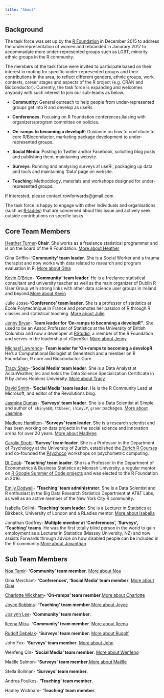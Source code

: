 ```yaml
---
title: "About"
---
```


## Background

The task force was set up by the [R Foundation](https://www.r-project.org/foundation/) in December 2015 to address the underrepresentation of women and rebranded in Janurary 2017 to accommadate more under-represented groups such as LGBT, minority ethnic groups in the R community.

The members of the task force were invited to participate based on their interest in routing for specific under-represented groups and their contributions in the area, to reflect different genders, ethnic groups, work contexts, career stages and aspects of the R project (e.g. CRAN and Bioconductor). Currently, the task force is expanding and welcomes anybody with such interest to join our sub-teams as below. 

* **Community**: General outreach to help people from under-represented groups get into R and develop as useRs.

* **Conferences**: Focusing on R Foundation conferences,liaising with organizers/program committee on policies.

* **On-ramps to becoming a developR**: Guidance on how to contribute to core R/Bioconductor, marketing package development to under-represented groups.

* **Social Media**: Posting to Twitter and/or Facebook, soliciting blog posts and publishing them, maintaining website. 

* **Surveys**: Running and analysing surveys at useR!, packaging up data and tools and maintaining 'Data' page on website.

* **Teaching**: Methodology, materials and workshops designed for under-represented groups. 

If interested, please contact rowforwards@gmail.com. 

The task force is happy to engage with other individuals and organisations (such as [R-ladies](http://r-ladies.org)) that are concerned about this issue and actively seek outside contributions on specific tasks. 


## Core Team Members

[Heather Turner](https://uk.linkedin.com/in/heathrturnr)-**Chair**. She works as a freelance statistical programmer and is on the board of the R Foundation. [More about Heather](http://heatherturner.net/)

Gina Griffin- **'Community' team leader**. She is a Social Worker and a trauma therapist and now works with data related to research and program evaluation in R. [More about Gina](https://github.com/Allyris)

[Kevin O'Brien](https://ie.linkedin.com/in/kobriendublin)- **'Community' team leader**. He is a freelance statistical consultant and university teacher as well as the main organizer of Dublin R User Group wtih strong links with other data science user groups in Ireland and beyond.[More about Kevin](https://www.codinggrace.com/)

Julie Josse-**'Conference' team leader**. She is a professor of statistics at Ecole Polytechnique in France and promotes her passion of R through R classes and statistical teaching. [More about Julie](http://juliejosse.com/)

[Jenny Bryan](https://twitter.com/JennyBryan)- **Team leader for 'On-ramps to becoming a developR"**. She used to be an Assoc.Professor of Statistics at the University of British Columbia and now a developer at [RStudio](https://www.rstudio.com), a member of the R Foundation and serves in the leadership of rOpenSci. [More about Jenny ](https://www.stat.ubc.ca/~jenny/)

[Michael Lawrence](https://www.linkedin.com/in/michael-lawrence-74a9b482/)- **Team leader for 'On-ramps to becoming a developR**. He's a Computational Biologist at Genentech and a member on R Foundation, R core and Bioconductor Core. 


[Tracy Shen](https://www.linkedin.com/in/jiatracyshen/)- **'Social Media' team leader**. She is a Data Analyst at AccuWeather, Inc and holds the Data Science Specialization Certificate in R by Johns Hopkins University. [More about Tracy](https://github.com/tbs08)

[David Smith](https://www.linkedin.com/in/dmsmith/)- **'Social Media' team leader**. He is the R Community Lead at Microsoft, and editor of the Revolutions blog. 

[Jasmine Dumas](https://www.linkedin.com/in/jasminedumas/)- **'Surveys' team leader**. She is a Data Scientist at Simple and author of  `shinyGEO`, `ttbbeer`, `shinyLP`, `gramr` packages. [More about Jasmine](https://jasdumas.github.io/).

[Madlene Hamilton](https://www.linkedin.com/in/madlenehamilton/)- **'Surveys' team leader**. She is a research scientist and has been working on data projects in the social science and innovation arena for over 20 years. [More about Madlene](https://twitter.com/madlenehamilton)

[Carolin Strobl](http://www.psychologie.uzh.ch/en/fachrichtungen/methoden/team/carolinstrobl.html)-**'Survey' team leader**. She is a Professor in the Department of Psychology at the University of Zurich, established the [Zurich R Courses](http://www.zhrcourses.uzh.ch/en.html) and co-founded the [Psychoco](https://eeecon.uibk.ac.at/psychoco/courses.html) workshops on psychometric computing. 

[Di Cook](http://dicook.github.io/)- **'Teaching' team leader**. She is a Professor in the Department of Econometrics & Business Statistics at Monash University, a regular mentor on [R Google Summer of Code projects](https://github.com/rstats-gsoc) and was elected to the R Foundation in 2016.

[Emily Dodwell](https://www.linkedin.com/in/emilymdodwell/)- **'Teaching' team administrator**. She is a Data Scientist and R enthusiast in the Big Data Research Statistics Department at AT&T Labs, as well as an active member of the New York City R community. 

[Isabella Gollini](https://www.linkedin.com/in/isabellagollini/)- **'Teaching' team leader**. She is a Lecturer in Statistics at Birkbeck, University of London and a RLadies mentor. [More about Isabella](https://sites.google.com/site/isabellagollini/)

Jonathan Godfrey- **Multiple member at 'Conferences', 'Surveys', 'Teaching' teams**. He was the first totally blind person in the world to gain employment as a Lecturer in Statistics (Massey University, NZ) and now assists Forwards through advice on how disabled people can be included in the R community.[More about Jonanthan](https://R-Resources.massey.ac.nz/BrailleR)




## Sub Team Members

[Noa Tamir](https://www.linkedin.com/in/noatamir)- **'Community' team member**. [More about Noa](noatamir.com)

Gina Merchant- **'Conferences', 'Social Media' team member**. [More about Gina](http://gmerchant.ucsd.edu)

[Charlotte Wickham](https://www.linkedin.com/in/charlotte-wickham-793a011a)- **'On-ramps' team member**.[More about Charlotte](http://cwick.co.nz)
 
 
[Joyce Robbins](https://www.linkedin.com/in/joycerobbins/)- **'Teaching' team member**.[More about Joyce](http://www.joyce-robbins.com/about/)

[Joslynn Lee](https://www.linkedin.com/in/joslynnlee/)- **'Community' team member**.

[Ileena Mitra](https://www.linkedin.com/in/ileena-mitra-86a5955a/)- **'Community' team member**. [More about Ileena](https://ileenamitra.github.io/)

[Rudolf Debelak](https://www.linkedin.com/in/rudolf-debelak-5214a85b/)- **'Surveys' team member**. [More about Rugolf](https://www.psychologie.uzh.ch/en/fachrichtungen/methoden/team/rudolfdebelak.html)

John Fox- **'Surveys' team member**. [More about John](http://socserv.mcmaster.ca/jfox/)

Wenfeng Qin- **'Social Media' team member**. [More about Wenfeng](https://github.com/qinwf)

Maëlle Salmon- **'Surveys' team member**.[More about Maëlle](http://www.masalmon.eu/)

Stella Bollman- **'Surveys' team member**.

Andrea Foulkes- **'Teaching' team member**.

Hadley Wickham- **'Teaching' team member**. 
